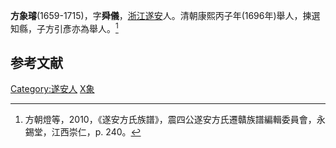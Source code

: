 {{expand|time=2014-02-12T05:59:39+00:00}}
{{明清人物信息框
| 姓名 = 方象璿
| 最高職務 =  
| 屆數 = 
| 國家 = 清
| 籍貫 = [[江浙行省|江浙行省]]嚴州府遂安
| 族裔 = 汉族
| 字號 = 舜儀
| 諡號 = 
| 出生日期 =  
| 出生地點 = [[浙江省|浙江省]][[遂安縣_(浙江省)|杭州市淳安縣]]
| 逝世日期 =  
| 逝世地點 = [[浙江省|浙江省]][[遂安縣_(浙江省)|杭州市淳安縣]] 
| 墓葬 = 浙江省遂安，今淹沒於千島湖
| 配偶 = 
| 親屬 = [[方逢年|方逢年]]（祖）<br />[[方成邰|方成邰]]（父）<br />方引彥（子）<br />
| 出身 =  
| 經歷 =  
| 著作 =  
}}

'''方象璿'''(1659-1715)，字'''舜儀'''，[[浙江|浙江]][[遂安|遂安]]人。清朝康熙丙子年(1696年)舉人，揀選知縣，子方引彥亦為舉人。<ref>方朝燈等，2010，《遂安方氏族譜》，震四公遂安方氏遷贛族譜編輯委員會，永錫堂，江西崇仁，p. 240。</ref>

==参考文献==
{{reflist}}
{{清朝人物小作品}}
{{DEFAULTSORT:Fang方}}
[[Category:遂安人|Category:遂安人]]
[[Category:方姓|X象]]